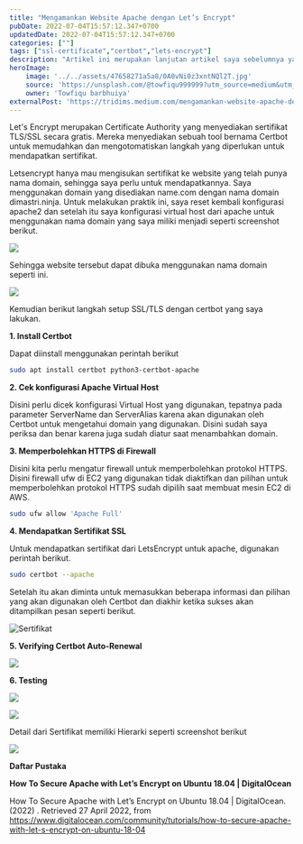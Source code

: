 ```yaml
---
title: "Mengamankan Website Apache dengan Let’s Encrypt"
pubDate: 2022-07-04T15:57:12.347+0700
updatedDate: 2022-07-04T15:57:12.347+0700
categories: [""]
tags: ["ssl-certificate","certbot","lets-encrypt"]
description: "Artikel ini merupakan lanjutan artikel saya sebelumnya yang membahas langkah untuk self sign sertifikat ssl."
heroImage: 
    image: '../../assets/47658271a5a8/0A0vNi0z3xntNQl2T.jpg'
    source: 'https://unsplash.com/@towfiqu999999?utm_source=medium&utm_medium=referral'
    owner: 'Towfiqu barbhuiya'
externalPost: 'https://tridims.medium.com/mengamankan-website-apache-dengan-lets-encrypt-47658271a5a8'
---
```


Let's Encrypt merupakan Certificate Authority yang menyediakan sertifikat TLS/SSL secara gratis\. Mereka menyediakan sebuah tool bernama Certbot untuk memudahkan dan mengotomatiskan langkah yang diperlukan untuk mendapatkan sertifikat\.

Letsencrypt hanya mau mengisukan sertifikat ke website yang telah punya nama domain, sehingga saya perlu untuk mendapatkannya\. Saya menggunakan domain yang disediakan name\.com dengan nama domain dimastri\.ninja\. Untuk melakukan praktik ini, saya reset kembali konfigurasi apache2 dan setelah itu saya konfigurasi virtual host dari apache untuk menggunakan nama domain yang saya miliki menjadi seperti screenshot berikut\.


![](../../assets/47658271a5a8/0QTInsSJdKwfNY8U.png)


Sehingga website tersebut dapat dibuka menggunakan nama domain seperti ini\.


![](../../assets/47658271a5a8/0LXfLk2dByNd6SiS_.png)


Kemudian berikut langkah setup SSL/TLS dengan certbot yang saya lakukan\.

**1\. Install Certbot**

Dapat diinstall menggunakan perintah berikut

```bash
sudo apt install certbot python3-certbot-apache
```

**2\. Cek konfigurasi Apache Virtual Host**

Disini perlu dicek konfigurasi Virtual Host yang digunakan, tepatnya pada parameter ServerName dan ServerAlias karena akan digunakan oleh Certbot untuk mengetahui domain yang digunakan\. Disini sudah saya periksa dan benar karena juga sudah diatur saat menambahkan domain\.

**3\. Memperbolehkan HTTPS di Firewall**

Disini kita perlu mengatur firewall untuk memperbolehkan protokol HTTPS\. Disini firewall ufw di EC2 yang digunakan tidak diaktifkan dan pilihan untuk memperbolehkan protokol HTTPS sudah dipilih saat membuat mesin EC2 di AWS\.

```bash
sudo ufw allow 'Apache Full'
```

**4\. Mendapatkan Sertifikat SSL**

Untuk mendapatkan sertifikat dari LetsEncrypt untuk apache, digunakan perintah berikut\.

```bash
sudo certbot --apache
```

Setelah itu akan diminta untuk memasukkan beberapa informasi dan pilihan yang akan digunakan oleh Certbot dan diakhir ketika sukses akan ditampilkan pesan seperti berikut\.


![Sertifikat](../../assets/47658271a5a8/0BXFTojVyRzfs_N4d.png)


**5\. Verifying Certbot Auto\-Renewal**


![](../../assets/47658271a5a8/0BK3FOsbZNyt_Xh0p.png)


**6\. Testing**


![](../../assets/47658271a5a8/0TTog_e2WqjaKgY7k.png)



![](../../assets/47658271a5a8/0V8AIkiVIH2thV1QW.png)


Detail dari Sertifikat memiliki Hierarki seperti screenshot berikut

![](../../assets/47658271a5a8/0GUoekcXfBH7Xom3c.png)


**Daftar Pustaka**

**How To Secure Apache with Let’s Encrypt on Ubuntu 18\.04 \| DigitalOcean**

How To Secure Apache with Let’s Encrypt on Ubuntu 18\.04 \| DigitalOcean\. \(2022\) \. Retrieved 27 April 2022, from [https://www\.digitalocean\.com/community/tutorials/how\-to\-secure\-apache\-with\-let\-s\-encrypt\-on\-ubuntu\-18\-04](https://www.digitalocean.com/community/tutorials/how-to-secure-apache-with-let-s-encrypt-on-ubuntu-18-04)